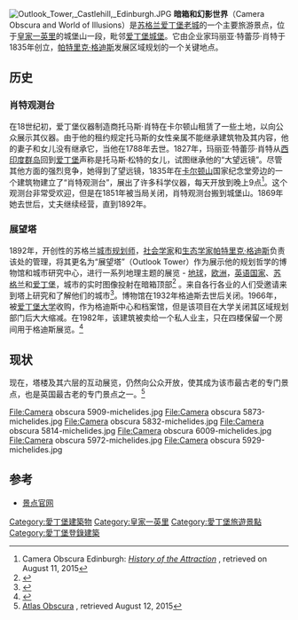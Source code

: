 [[File:Outlook_Tower,_Castlehill,_Edinburgh.JPG|thumb]]
'''暗箱和幻影世界'''（Camera Obscura and World of Illusions）是[[苏格兰|苏格兰]][[爱丁堡老城|爱丁堡老城]]的一个主要旅游景点，位于[[皇家一英里|皇家一英里]]的城堡山一段，毗邻[[爱丁堡城堡|爱丁堡城堡]]。它由企业家玛丽亚·特蕾莎·肖特于1835年创立，[[帕特里克·格迪斯|帕特里克·格迪斯]]发展区域规划的一个关键地点。

==历史==
=== 肖特观测台===
在18世纪初，爱丁堡仪器制造商托马斯·肖特在卡尔顿山租赁了一些土地，以向公众展示其仪器。由于他的租约规定托马斯的女性亲属不能继承建筑物及其内容，他的妻子和女儿没有继承它，当他在1788年去世。1827年，玛丽亚·特蕾莎·肖特从[[西印度群岛|西印度群岛]]回到[[爱丁堡|爱丁堡]]声称是托马斯·松特的女儿，试图继承他的“大望远镜”。尽管其他方面的强烈竞争，她得到了望远镜，1835年在[[卡尔顿山|卡尔顿山]]国家纪念堂旁边的一个建筑物建立了“肖特观测台”，展出了许多科学仪器，每天开放到晚上9点<ref>Camera Obscura Edinburgh: ''[http://www.camera-obscura.co.uk/camera_obscura/camera_history_attraction.asp History of the Attraction] {{Wayback|url=http://www.camera-obscura.co.uk/camera_obscura/camera_history_attraction.asp |date=20170219180933 }}'', retrieved on August 11, 2015</ref>。这个观测台非常受欢迎，但是在1851年被当局关闭，肖特观测台搬到城堡山。1869年她去世后，丈夫继续经营，直到1892年。

=== 展望塔===
1892年，开创性的苏格兰[[城市规划师|城市规划师]]，[[社会学家|社会学家]]和[[生态学家|生态学家]][[帕特里克·格迪斯|帕特里克·格迪斯]]负责该处的管理，将其更名为“展望塔”（Outlook Tower）作为展示他的规划哲学的博物馆和城市研究中心，进行一系列地理主题的展览 - [[地球|地球]]，[[欧洲|欧洲]]，[[英语国家|英语国家]]、[[苏格兰|苏格兰]]和[[爱丁堡|爱丁堡]]，城市的实时图像投射在暗箱顶部<ref>{{cite journal|last1=Early|first1=Joyce|title=Sorting in Patrick Geddes' Outlook Tower|journal=Places|date=1991|volume=7|issue=3}}</ref> 。来自各行各业的人们受邀请来到塔上研究和了解他们的城市<ref>{{cite book|last1=Hall|first1=Peter|title=Cities of Tomorrow|date=1988|publisher=Basil Blackwell|location=Oxford|page=141}}</ref>。博物馆在1932年格迪斯去世后关闭。1966年，被[[爱丁堡大学|爱丁堡大学]]收购，作为格迪斯中心和档案馆，但是该项目在大学关闭其区域规划部门后大大缩减。在1982年，该建筑被卖给一个私人业主，只在四楼保留一个房间用于格迪斯展览。<ref>{{cite web|last1=MacMillan|first1=Duncan|url=http://www.scottish-history.com/geddes.shtml|website=Patrick Geddes: Scotland's Renaissance man"|title=存档副本|accessdate=2017-02-25|archive-date=2017-05-17|archive-url=https://web.archive.org/web/20170517105203/http://www.scottish-history.com/geddes.shtml|dead-url=no}}</ref>

==现状==
现在，塔楼及其六层的互动展览，仍然向公众开放，使其成为该市最古老的专门景点，也是英国最古老的专门景点之一。<ref>[http://www.atlasobscura.com/places/camera-obscura-world-of-illusions Atlas Obscura] {{Wayback|url=http://www.atlasobscura.com/places/camera-obscura-world-of-illusions |date=20170222200106 }}, retrieved August 12, 2015</ref>

<gallery caption=爱丁堡“暗箱” widths="180px" heights="120px" >
File:Camera obscura 5909-michelides.jpg
File:Camera obscura 5873-michelides.jpg
File:Camera obscura 5832-michelides.jpg
File:Camera obscura 5814-michelides.jpg
File:Camera obscura 6009-michelides.jpg
File:Camera obscura 5972-michelides.jpg
File:Camera obscura 5929-michelides.jpg
</gallery>

==参考==
{{Reflist}}
*[http://www.camera-obscura.co.uk 景点官网] {{Wayback|url=http://www.camera-obscura.co.uk/ |date=20170131082529 }}

[[Category:愛丁堡建築物|Category:愛丁堡建築物]]
[[Category:皇家一英里|Category:皇家一英里]]
[[Category:愛丁堡旅遊景點|Category:愛丁堡旅遊景點]]
[[Category:愛丁堡登錄建築|Category:愛丁堡登錄建築]]